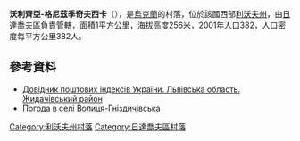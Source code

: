 {{coord|49|21|2|N|24|4|13|E|scale:100000|display=title}}

'''沃利齊亞-格尼茲季奇夫西卡'''（{{lang-uk|Волиця-Гніздичівська}}），是[[烏克蘭|烏克蘭]]的村落，位於該國西部[[利沃夫州|利沃夫州]]，由[[日達喬夫區|日達喬夫區]]負責管轄，面積1平方公里，海拔高度256米，2001年人口382，人口密度每平方公里382人。

==參考資料==
*[http://www.uaidx.com/13/282/index Довідник поштових індексів України. Львівська область. Жидачівський район] {{Wayback|url=http://www.uaidx.com/13/282/index |date=20160909184734 }}
* [http://weather.in.ua/ua/l'vovskaja/4385 Погода в селі Волиця-Гніздичівська] {{Wayback|url=http://weather.in.ua/ua/l%27vovskaja/4385 |date=20160305085127 }}

{{DEFAULTSORT:Волиця-Гніздичівська}}
[[Category:利沃夫州村落|Category:利沃夫州村落]]
[[Category:日達喬夫區村落|Category:日達喬夫區村落]]


{{Lviv-geo-stub}}